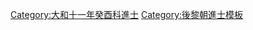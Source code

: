 {{Navbox
|name = 大和十一年癸酉科庭試進士榜
|title = [[後黎朝進士列表|大和十一年（1453年）癸酉科庭試進士榜]]
|titlestyle = background-color:#FFD700;
|image =
|style = width:100%;text-align:center; 
|groupstyle = text-align:center; background-color:#FFD700;
|liststyle = text-align:center;
|state = {{{state<includeonly>|collapsed</includeonly>}}}

|group1 = 第二甲<br>勅賜進士出身<br>共10名
|list1 = '''[[武伯澈]]''' - [[范伯珪]] - [[楊宗海]] - [[阮徐|阮　徐]] - [[阮復|阮　復]] - [[陶正己]] - [[梁逢辰]] - [[阮慎|阮　慎]] - [[鄧貼|鄧　貼]] - [[阮祉|阮　祉]]

|group2 = 第三甲<br>勅賜同進士出身<br>共15名
|list2 = [[王子春]] - [[范羅|范　羅]] - [[裴達|裴　達]] - [[阮屢|阮　屢]] - [[裴超|裴　超]] - [[阮如愚]] - [[阮宗謙]] - [[阮瑀 (大和進士)|阮　瑀]] - [[陳景謨]] - [[阮世科]] - [[阮庵|阮　庵]] - [[阮克津]] - [[黎直|黎　直]] - [[黃淳 (越南)|黃　淳]] - [[阮濟|阮　濟]]

|belowstyle = text-align: center; background-color:#FFD700;
|below='''前一科：[[Template:大和六年戊辰科庭試進士榜|大和六年戊辰科]]　'''·'''　後一科：[[Template:延寧五年戊寅科會試中格榜|延寧五年戊寅科]]'''
}}
[[Category:大和十一年癸酉科進士]]
<noinclude>[[Category:大和十一年癸酉科進士| ]]
[[Category:後黎朝進士模板]]</noinclude>